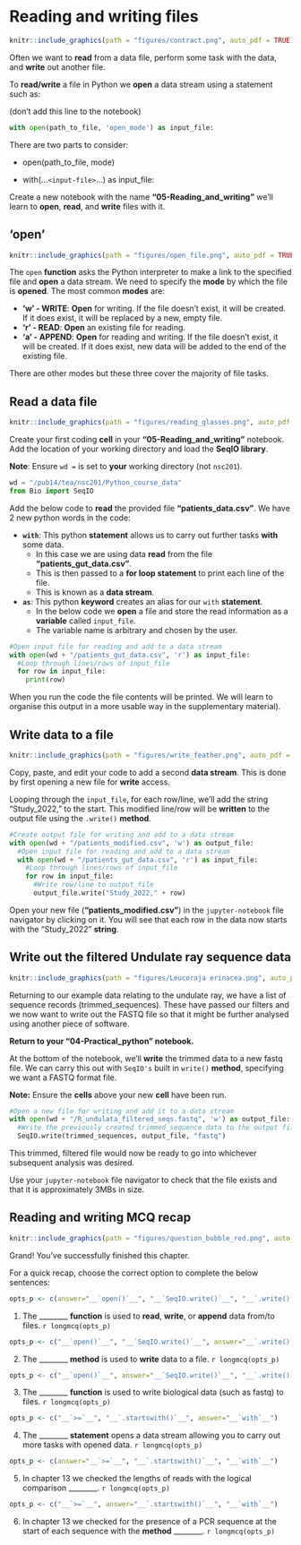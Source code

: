 # Reading and writing files {#reading_writing}
```r
knitr::include_graphics(path = "figures/contract.png", auto_pdf = TRUE)
```

Often we want to __read__ from a data file, perform some task with the data, and __write__ out
another file.

To __read/write__ a file in Python we __open__ a data stream using a statement such as:

(don't add this line to the notebook)
```python
with open(path_to_file, 'open_mode') as input_file:
```

There are two parts to consider:

  - open(path_to_file, mode)
  
  - with(...`<input-file>`...) as input_file:
  
Create a new notebook with the name  __"05-Reading_and_writing"__ we'll learn to __open__, __read__, and __write__ files with it.
  
## 'open'
```r
knitr::include_graphics(path = "figures/open_file.png", auto_pdf = TRUE)
```

The `open` __function__ asks the Python interpreter to make a link to the specified file and __open__ a data stream.
We need to specify the __mode__ by which the file is __opened__.
The most common __modes__ are:
 
 - __'w'   - WRITE__: __Open__ for writing. If the file doesn't exist, it will be created. If it does exist, it will be replaced by a new, empty file.
 - __'r'   - READ__: __Open__ an existing file for reading.
 - __'a'   - APPEND__: __Open__ for reading and writing. If the file doesn't exist, it will be created. If it does exist, new data will be added to the end of the existing file.
 
There are other modes but these three cover the majority of file tasks.

## Read a data file
```r
knitr::include_graphics(path = "figures/reading_glasses.png", auto_pdf = TRUE)
```

Create your first coding __cell__ in your __"05-Reading_and_writing"__ notebook. Add the location of your working directory and load the __SeqIO library__.

__Note__: Ensure `wd =` is set to __your__ working directory (not `nsc201`).

```python
wd = "/pub14/tea/nsc201/Python_course_data"
from Bio import SeqIO
```

Add the below code to __read__ the provided file __"patients_data.csv"__.
We have 2 new python words in the code:

- __`with`__: This python __statement__ allows us to carry out further tasks __with__ some data.
  - In this case we are using data __read__ from the file __"patients_gut_data.csv"__.
  - This is then passed to a __for loop statement__ to print each line of the file.
  - This is known as a __data stream__.
- __`as`__: This python __keyword__ creates an alias for our `with` __statement__.
  - In the below code we __open__ a file and store the read information as a __variable__ called `input_file`.
  - The variable name is arbitrary and chosen by the user.

```python
#Open input file for reading and add to a data stream
with open(wd + "/patients_gut_data.csv", 'r') as input_file:
  #Loop through lines/rows of input_file
  for row in input_file:
    print(row)
```

When you run the code the file contents will be printed. We will learn to organise this output in a more usable way in the supplementary material).

## Write data to a file
```r
knitr::include_graphics(path = "figures/write_feather.png", auto_pdf = TRUE)
```

Copy, paste, and edit your code to add a second __data stream__.
This is done by first opening a new file for __write__ access.

Looping through the `input_file`, for each row/line, we'll add the string "Study_2022," to the start.
This modified line/row will be __written__ to the output file using the `.write()` __method__.

```python
#Create output file for writing and add to a data stream
with open(wd + "/patients_modified.csv", 'w') as output_file:
  #Open input file for reading and add to a data stream
  with open(wd + "/patients_gut_data.csv", 'r') as input_file:
    #Loop through lines/rows of input_file
    for row in input_file:
      #Write row/line to output_file
      output_file.write("Study_2022," + row)
```

Open your new file (__"patients_modified.csv"__) in the `jupyter-notebook` file navigator by clicking on it.
You will see that each row in the data now starts with the "Study_2022" __string__.

## Write out the filtered Undulate ray sequence data
```r
knitr::include_graphics(path = "figures/Leucoraja erinacea.png", auto_pdf = TRUE)
```

Returning to our example data relating to the undulate ray, we have a list of sequence records (trimmed_sequences).
These have passed our filters and we now want to write out the FASTQ file so that it might be further analysed using another piece of software.

<b>Return to your "04-Practical_python" notebook.</b>

At the bottom of the notebook, we'll __write__ the trimmed data to a new fastq file.
We can carry this out with `SeqIO's` built in `write()` __method__, specifying we want a FASTQ format file.

__Note:__ Ensure the __cells__ above your new __cell__ have been run.

```python
#Open a new file for writing and add it to a data stream
with open(wd + "/R_undulata_filtered_seqs.fastq", 'w') as output_file:
  #Write the previously created trimmed_sequence data to the output file as a fastq file
  SeqIO.write(trimmed_sequences, output_file, "fastq")
```  

This trimmed, filtered file would now be ready to go into whichever subsequent analysis was desired.

Use your `jupyter-notebook` file navigator to check that the file exists and that it is approximately 3MBs in size.

## Reading and writing MCQ recap

```r
knitr::include_graphics(path = "figures/question_bubble_red.png", auto_pdf = TRUE)
```

Grand! You've successfully finished this chapter.

For a quick recap, choose the correct option to complete the below sentences:

```r
opts_p <- c(answer="__`open()`__", "__`SeqIO.write()`__", "__`.write()`__")
```
1. The \_\_\_\_\_\_\_\_ __function__ is used to __read__, __write__, or __append__ data from/to files. `r longmcq(opts_p)`

```r
opts_p <- c("__`open()`__", "__`SeqIO.write()`__", answer="__`.write()`__")
```
2. The \_\_\_\_\_\_\_\_ __method__ is used to __write__ data to a file. `r longmcq(opts_p)`

```r
opts_p <- c("__`open()`__", answer="__`SeqIO.write()`__", "__`.write()`__")
```
3. The \_\_\_\_\_\_\_\_ __function__ is used to write biological data (such as fastq) to files. `r longmcq(opts_p)`

```r
opts_p <- c("__`>=`__", "__`.startswith()`__", answer="__`with`__")
```
4. The \_\_\_\_\_\_\_\_ __statement__ opens a data stream allowing you to carry out more tasks with opened data. `r longmcq(opts_p)`

```r
opts_p <- c(answer="__`>=`__", "__`.startswith()`__", "__`with`__")
```
5. In chapter 13 we checked the lengths of reads with the logical comparison \_\_\_\_\_\_\_\_. `r longmcq(opts_p)`

```r
opts_p <- c("__`>=`__", answer="__`.startswith()`__", "__`with`__")
```
6. In chapter 13 we checked for the presence of a PCR sequence at the start of each sequence with the __method__ \_\_\_\_\_\_\_\_. `r longmcq(opts_p)`